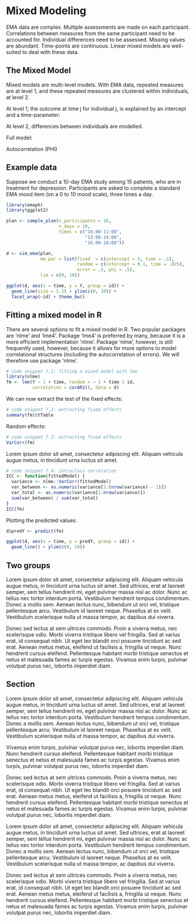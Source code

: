 # Mixed Modeling {#lmm}

EMA data are complex. Multiple assessments are made on each participant. Correlations between measures from the same participant need to be accounted for. Individual differences need to be assessed. Missing values are abundant. Time-points are continuous. Linear mixed models are well-suited to deal with these data.

## The Mixed Model

Mixed models are multi-level models. With EMA data, repeated measures are at level 1, and these repeated measures are clustered within individuals, at level 2.

At level 1, the outcome at time j for individual j, is explained by an intercept and a time-parameter:

\begin{equation} 
  Y_{ij} = intercept_{i} + \beta_{time, i} time_{ij} + \epsilon_{ij} 
\end{equation} 

At level 2, differences between individuals are modelled.

\begin{equation} 
  intercept_{i} = intercept_{0} + \mu_{intercept, i} \\
  \beta_{time, i} = gamma_{time, 0} + gamma_{time, i} + \mu_{time, i} 
\end{equation} 

Full model:

\begin{equation} 
  mood_{ij} = intercept_{0} + \mu_{intercept, i} + (gamma_{time, 0} + Group + gamma_{time, i} + \mu_{time, i}) Time_{ij} + \epsilon_{ij}
\end{equation}


Autocorrelation (PHI)

## Example data

Suppose we conduct a 10-day EMA study among 15 patients, who are in treatment for depression. Participants are asked to complete a standard EMA mood item (on a 0 to 10 mood scale), three times a day.

```r
library(emaph)
library(ggplot2)

plan <- sample_plan(n_participants = 16, 
                    n_days = 10,
                    times = c("10:00-11:00", 
                              "13:00-14:00", 
                              "16:00-18:00"))

d <- sim_ema(plan, 
             mm_par = list(fixed  = c(intercept = 5, time = .1),
                           random = c(intercept = 0.1, time = .025),
                           error = .5, phi = .5),
             lim = c(0, 10))

ggplot(d, aes(x = time, y = Y, group = id)) + 
  geom_line(size = 1.1) + ylim(c(0, 10)) + 
  facet_wrap(~id) + theme_bw()
```

## Fitting a mixed model in R

There are several options to fit a mixed model in R. Two popular packages are 'nlme' and 'lme4'. Package 'lme4' is preferred by many, because it is a more efficient implementation 'nlme'. Package 'nlme', however, is still frequently used, however, because it allows for more options to model correlational structures (including the autocorrelation of errors). We will therefore use package 'nlme'. 

```r
# code snippet 7.1: fitting a mixed model with lme
library(nlme)
fm <- lme(Y ~ 1 + time, random = ~ 1 + time | id, 
          correlation = corAR1(), data = d)
```

We can now extract the test of the fixed effects:

```r
# code snippet 7.2: extracting fixed effects
summary(fm)$tTable
```

Random effects:

```r
# code snippet 7.3: extracting fixed effects
VarCorr(fm)
```

Lorem ipsum dolor sit amet, consectetur adipiscing elit. Aliquam
vehicula augue metus, in tincidunt urna luctus sit amet.

```r
# code snippet 7.4: intraclass correlation
ICC <- function(fittedModel) {
  variance <- nlme::VarCorr(fittedModel)
  var_between <- as.numeric(variance[1:(nrow(variance) - 1)])
  var_total <- as.numeric(variance[1:nrow(variance)])
  sum(var_between) / sum(var_total)
}
ICC(fm)
```

Plotting the predicted values:

```r
d$predY <- predict(fm)

ggplot(d, aes(x = time, y = predY, group = id)) + 
  geom_line() + ylim(c(0, 10))
```



## Two groups

Lorem ipsum dolor sit amet, consectetur adipiscing elit. Aliquam vehicula augue
metus, in tincidunt urna luctus sit amet. Sed ultrices, erat at laoreet semper,
sem tellus hendrerit mi, eget pulvinar massa nisl ac dolor. Nunc ac tellus nec
tortor interdum porta. Vestibulum hendrerit tempus condimentum. Donec a mollis
sem. Aenean lectus nunc, bibendum ut orci vel, tristique pellentesque arcu.
Vestibulum id laoreet neque. Phasellus at ex velit. Vestibulum scelerisque nulla
ut massa tempor, ac dapibus dui viverra.

Donec sed lectus at sem ultrices commodo. Proin a viverra metus, nec scelerisque
odio. Morbi viverra tristique libero vel fringilla. Sed at varius erat, id
consequat nibh. Ut eget leo blandit orci posuere tincidunt ac sed erat. Aenean
metus metus, eleifend ut facilisis a, fringilla ut neque. Nunc hendrerit
cursus eleifend. Pellentesque habitant morbi tristique senectus et netus et
malesuada fames ac turpis egestas. Vivamus enim turpis, pulvinar volutpat
purus nec, lobortis imperdiet diam.  


## Section

Lorem ipsum dolor sit amet, consectetur adipiscing elit. Aliquam vehicula augue
metus, in tincidunt urna luctus sit amet. Sed ultrices, erat at laoreet semper,
sem tellus hendrerit mi, eget pulvinar massa nisl ac dolor. Nunc ac tellus nec
tortor interdum porta. Vestibulum hendrerit tempus condimentum. Donec a mollis
sem. Aenean lectus nunc, bibendum ut orci vel, tristique pellentesque arcu.
Vestibulum id laoreet neque. Phasellus at ex velit. Vestibulum scelerisque nulla
ut massa tempor, ac dapibus dui viverra.  

Vivamus enim turpis, pulvinar volutpat purus nec, lobortis imperdiet diam.
Nunc hendrerit cursus eleifend. Pellentesque habitant morbi tristique senectus
et netus et malesuada fames ac turpis egestas. Vivamus enim turpis, pulvinar
volutpat purus nec, lobortis imperdiet diam.

Donec sed lectus at sem ultrices commodo. Proin a viverra
metus, nec scelerisque odio. Morbi viverra tristique libero vel fringilla. Sed
at varius erat, id consequat nibh. Ut eget leo blandit orci posuere tincidunt
ac sed erat. Aenean metus metus, eleifend ut facilisis a, fringilla ut neque.
Nunc hendrerit cursus eleifend. Pellentesque habitant morbi tristique senectus
et netus et malesuada fames ac turpis egestas. Vivamus enim turpis, pulvinar
volutpat purus nec, lobortis imperdiet diam.

Lorem ipsum dolor sit amet, consectetur adipiscing elit. Aliquam vehicula augue
metus, in tincidunt urna luctus sit amet. Sed ultrices, erat at laoreet semper,
sem tellus hendrerit mi, eget pulvinar massa nisl ac dolor. Nunc ac tellus nec
tortor interdum porta. Vestibulum hendrerit tempus condimentum. Donec a mollis
sem. Aenean lectus nunc, bibendum ut orci vel, tristique pellentesque arcu.
Vestibulum id laoreet neque. Phasellus at ex velit. Vestibulum scelerisque nulla
ut massa tempor, ac dapibus dui viverra.  

Donec sed lectus at sem ultrices commodo. Proin a viverra metus, nec scelerisque
odio. Morbi viverra tristique libero vel fringilla. Sed at varius erat, id
consequat nibh. Ut eget leo blandit orci posuere tincidunt ac sed erat. Aenean
metus metus, eleifend ut facilisis a, fringilla ut neque. Nunc hendrerit
cursus eleifend. Pellentesque habitant morbi tristique senectus et netus et
malesuada fames ac turpis egestas. Vivamus enim turpis, pulvinar volutpat
purus nec, lobortis imperdiet diam.  




